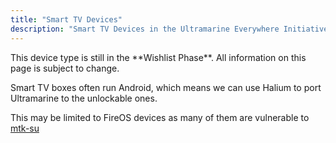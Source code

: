 ```yaml
---
title: "Smart TV Devices"
description: "Smart TV Devices in the Ultramarine Everywhere Initiative"
---
```



<Alert type="info">
  This device type is still in the **Wishlist Phase**. All information on this
  page is subject to change.
</Alert>

Smart TV boxes often run Android, which means we can use Halium to port Ultramarine to the unlockable ones.

This may be limited to FireOS devices as many of them are vulnerable to [mtk-su](https://xdaforums.com/t/amazing-temp-root-for-mediatek-armv8-2020-08-24.3922213/)
